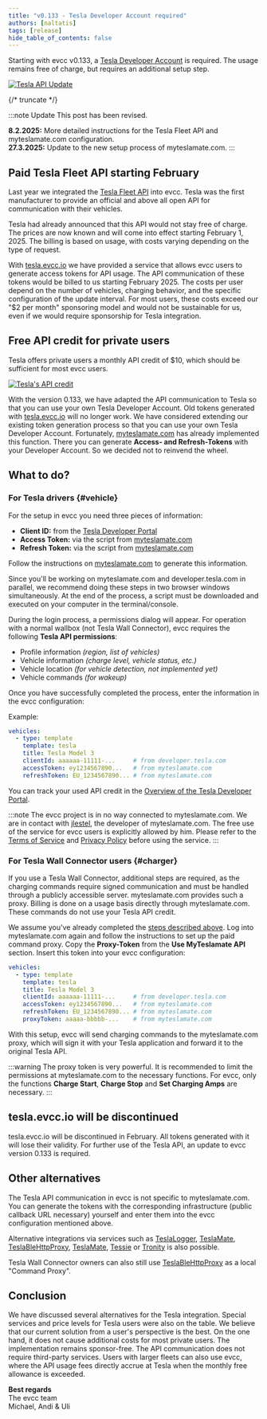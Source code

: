 ```yaml
---
title: "v0.133 - Tesla Developer Account required"
authors: [naltatis]
tags: [release]
hide_table_of_contents: false
---
```


Starting with evcc v0.133, a [Tesla Developer Account](https://developer.tesla.com/) is required.
The usage remains free of charge, but requires an additional setup step.

[![Tesla API Update](tesla-api-update-wide.webp)](/blog/2025/01/20/tesla-api-update)

{/* truncate */}

:::note Update
This post has been revised.

**8.2.2025:** More detailed instructions for the Tesla Fleet API and myteslamate.com configuration.<br/>
**27.3.2025:** Update to the new setup process of myteslamate.com.
:::

## Paid Tesla Fleet API starting February

Last year we integrated the [Tesla Fleet API](/blog/2024/02/01/v0.124-new-tesla-api) into evcc.
Tesla was the first manufacturer to provide an official and above all open API for communication with their vehicles.

Tesla had already announced that this API would not stay free of charge.
The prices are now known and will come into effect starting February 1, 2025.
The billing is based on usage, with costs varying depending on the type of request.

With [tesla.evcc.io](https://tesla.evcc.io) we have provided a service that allows evcc users to generate access tokens for API usage.
The API communication of these tokens would be billed to us starting February 2025.
The costs per user depend on the number of vehicles, charging behavior, and the specific configuration of the update interval.
For most users, these costs exceed our "$2 per month" sponsoring model and would not be sustainable for us, even if we would require sponsorship for Tesla integration.

## Free API credit for private users

Tesla offers private users a monthly API credit of $10, which should be sufficient for most evcc users.

[![Tesla's API credit](./tesla-credit-en.png)](https://developer.tesla.com/)

With the version 0.133, we have adapted the API communication to Tesla so that you can use your own Tesla Developer Account.
Old tokens generated with [tesla.evcc.io](https://tesla.evcc.io) will no longer work.
We have considered extending our existing token generation process so that you can use your own Tesla Developer Account.
Fortunately, [myteslamate.com](https://app.myteslamate.com) has already implemented this function.
There you can generate **Access- and Refresh-Tokens** with your Developer Account.
So we decided not to reinvend the wheel.

## What to do?

### For Tesla drivers {#vehicle}

For the setup in evcc you need three pieces of information:

- **Client ID:** from the [Tesla Developer Portal](https://developer.tesla.com/)
- **Access Token:** via the script from [myteslamate.com](https://www.myteslamate.com/tesla-api-application-registration/)
- **Refresh Token:** via the script from [myteslamate.com](https://www.myteslamate.com/tesla-api-application-registration/)

Follow the instructions on [myteslamate.com](https://www.myteslamate.com/tesla-api-application-registration/) to generate this information.

Since you'll be working on myteslamate.com and developer.tesla.com in parallel, we recommend doing these steps in two browser windows simultaneously.
At the end of the process, a script must be downloaded and executed on your computer in the terminal/console.

During the login process, a permissions dialog will appear.
For operation with a normal wallbox (not Tesla Wall Connector), evcc requires the following **Tesla API permissions**:

- Profile information _(region, list of vehicles)_
- Vehicle information _(charge level, vehicle status, etc.)_
- Vehicle location _(for vehicle detection, not implemented yet)_
- Vehicle commands _(for wakeup)_

Once you have successfully completed the process, enter the information in the evcc configuration:

Example:

```yaml {5-7}
vehicles:
  - type: template
    template: tesla
    title: Tesla Model 3
    clientId: aaaaaa-11111-...     # from developer.tesla.com
    accessToken: ey1234567890...   # from myteslamate.com
    refreshToken: EU_1234567890... # from myteslamate.com
```

You can track your used API credit in the [Overview of the Tesla Developer Portal](https://developer.tesla.com/dashboard/).
    
:::note
The evcc project is in no way connected to myteslamate.com.
We are in contact with [jlestel](https://github.com/jlestel), the developer of myteslamate.com.
The free use of the service for evcc users is explicitly allowed by him.
Please refer to the [Terms of Service](https://www.myteslamate.com/terms-of-service) and [Privacy Policy](https://www.myteslamate.com/privacy-policy) before using the service.
:::

### For Tesla Wall Connector users {#charger}

If you use a Tesla Wall Connector, additional steps are required, as the charging commands require signed communication and must be handled through a publicly accessible server.
myteslamate.com provides such a proxy.
Billing is done on a usage basis directly through myteslamate.com.
These commands do not use your Tesla API credit.

We assume you've already completed the [steps described above](#vehicle).
Log into myteslamate.com again and follow the instructions to set up the paid command proxy.
Copy the **Proxy-Token** from the **Use MyTeslamate API** section.
Insert this token into your evcc configuration:

```yaml {8}
vehicles:
  - type: template
    template: tesla
    title: Tesla Model 3
    clientId: aaaaaa-11111-...     # from developer.tesla.com
    accessToken: ey1234567890...   # from myteslamate.com
    refreshToken: EU_1234567890... # from myteslamate.com
    proxyToken: aaaaa-bbbbb-...    # from myteslamate.com
```

With this setup, evcc will send charging commands to the myteslamate.com proxy, which will sign it with your Tesla application and forward it to the original Tesla API.

:::warning
The proxy token is very powerful.
It is recommended to limit the permissions at myteslamate.com to the necessary functions.
For evcc, only the functions **Charge Start**, **Charge Stop** and **Set Charging Amps** are necessary.
:::

## tesla.evcc.io will be discontinued

tesla.evcc.io will be discontinued in February.
All tokens generated with it will lose their validity.
For further use of the Tesla API, an update to evcc version 0.133 is required.

## Other alternatives

The Tesla API communication in evcc is not specific to myteslamate.com.
You can generate the tokens with the corresponding infrastructure (public callback URL necessary) yourself and enter them into the evcc configuration mentioned above.

Alternative integrations via services such as [TeslaLogger](https://docs.evcc.io/docs/devices/vehicles#teslalogger), [TeslaMate](https://docs.evcc.io/docs/devices/vehicles#teslamate), [TeslaBleHttpProxy](https://docs.evcc.io/docs/devices/vehicles#tesla-ble), [TeslaMate](https://docs.evcc.io/docs/devices/vehicles#teslamate), [Tessie](https://docs.evcc.io/docs/devices/vehicles#tessie) or [Tronity](https://docs.evcc.io/docs/devices/vehicles#tronity) is also possible.

Tesla Wall Connector owners can also still use [TeslaBleHttpProxy](https://github.com/wimaha/TeslaBleHttpProxy) as a local "Command Proxy".

## Conclusion

We have discussed several alternatives for the Tesla integration.
Special services and price levels for Tesla users were also on the table.
We believe that our current solution from a user's perspective is the best.
On the one hand, it does not cause additional costs for most private users.
The implementation remains sponsor-free.
The API communication does not require third-party services.
Users with larger fleets can also use evcc, where the API usage fees directly accrue at Tesla when the monthly free allowance is exceeded.

**Best regards**<br/>
The evcc team<br/>
Michael, Andi & Uli